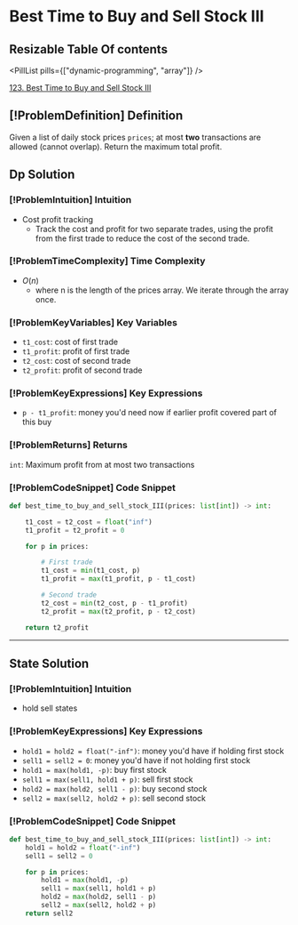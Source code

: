 # Best Time to Buy and Sell Stock III

## Resizable Table Of contents

<DifficultyBadge difficulty="hard" />

<PillList pills={["dynamic-programming", "array"]} />

[123. Best Time to Buy and Sell Stock III](https://leetcode.com/problems/best-time-to-buy-and-sell-stock-iii)

## [!ProblemDefinition] Definition

Given a list of daily stock prices `prices`; at most **two** transactions are allowed (cannot overlap). Return the maximum total profit.

## Dp Solution

### [!ProblemIntuition] Intuition

- Cost profit tracking
    - Track the cost and profit for two separate trades, using the profit from the first trade to reduce the cost of the second trade.

### [!ProblemTimeComplexity] Time Complexity

- $O(n)$
    - where n is the length of the prices array. We iterate through the array once.

### [!ProblemKeyVariables] Key Variables

- `t1_cost`: cost of first trade
- `t1_profit`: profit of first trade
- `t2_cost`: cost of second trade
- `t2_profit`: profit of second trade

### [!ProblemKeyExpressions] Key Expressions

- `p - t1_profit`: money you'd need now if earlier profit covered part of this buy

### [!ProblemReturns] Returns

`int`: Maximum profit from at most two transactions

### [!ProblemCodeSnippet] Code Snippet

```python meta="source=problems/123-best-time-to-buy-and-sell-stock-iii/dp.py"
def best_time_to_buy_and_sell_stock_III(prices: list[int]) -> int:

    t1_cost = t2_cost = float("inf")
    t1_profit = t2_profit = 0

    for p in prices:

        # First trade
        t1_cost = min(t1_cost, p) 
        t1_profit = max(t1_profit, p - t1_cost)

        # Second trade
        t2_cost = min(t2_cost, p - t1_profit)
        t2_profit = max(t2_profit, p - t2_cost)

    return t2_profit
```


---

## State Solution

### [!ProblemIntuition] Intuition

- hold sell states

### [!ProblemKeyExpressions] Key Expressions

- `hold1 = hold2 = float("-inf")`: money you'd have if holding first stock
- `sell1 = sell2 = 0`: money you'd have if not holding first stock
- `hold1 = max(hold1, -p)`: buy first stock
- `sell1 = max(sell1, hold1 + p)`: sell first stock
- `hold2 = max(hold2, sell1 - p)`: buy second stock
- `sell2 = max(sell2, hold2 + p)`: sell second stock

### [!ProblemCodeSnippet] Code Snippet

```python meta="source=problems/123-best-time-to-buy-and-sell-stock-iii/state.py"
def best_time_to_buy_and_sell_stock_III(prices: list[int]) -> int:
    hold1 = hold2 = float("-inf")
    sell1 = sell2 = 0

    for p in prices:
        hold1 = max(hold1, -p)
        sell1 = max(sell1, hold1 + p)
        hold2 = max(hold2, sell1 - p)
        sell2 = max(sell2, hold2 + p)
    return sell2
```

